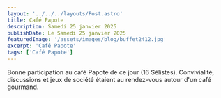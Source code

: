---
layout: '../../../layouts/Post.astro'
title: Café Papote
description: Samedi 25 janvier 2025
publishDate: Le Samedi 25 janvier 2025
featuredImage: '/assets/images/blog/buffet2412.jpg'
excerpt: 'Café Papote'
tags: ['Café Papote']
---

Bonne participation au café Papote de ce jour (16 Sélistes). Convivialité, discussions et jeux de société étaient au rendez-vous autour d'un café gourmand.
